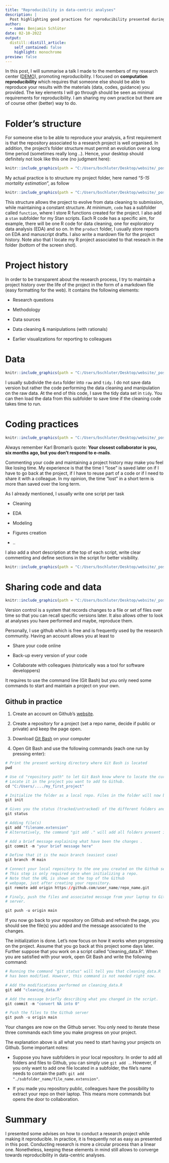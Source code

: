 ```yaml
---
title: "Reproducibility in data-centric analyses"
description: |
  Post highlighting good practices for reproducibility presented during the DEMO council.
author:
  - name: Benjamin Schlüter
date: 02-10-2022
output:
  distill::distill_article:
    self_contained: false
    highlight: monochrome
preview: false
---
```



In this post, I will summarise a talk I made to the members of my research center ([DEMO](https://uclouvain.be/en/research-institutes/iacchos/demo)), promoting reproducibility. I focused on **computation reproducibility** which requires that someone else should be able to reproduce your results with the materials (data, codes, guidance) you provided. The key elements I will go through should be seen as minimal requirements for reproducibility. I am sharing my own practice but there are of course other (better) way to do.


# Folder's structure

For someone else to be able to reproduce your analysis, a first requirement is that the repository associated to a research project is well organised. In addition, the project's folder structure must permit an evolution over a long time period (sometimes really long ..). Hence, your desktop should definitely not look like this one (no judgment here):


```r
knitr::include_graphics(path = "C:/Users/bschluter/Desktop/website/_posts/2022-03-02-reproducibility-in-data-centric-analysis/messy_files.jpg")
```

My actual practice is to structure my project folder, here named "*5-15 mortality estimation*", as follow

```r
knitr::include_graphics(path = "C:/Users/bschluter/Desktop/website/_posts/2022-03-02-reproducibility-in-data-centric-analysis/clean_files.png")
```

This structure allows the project to evolve from data cleaning to submission, while maintaining a constant structure. At minimum, `code` has a subfolder called `function`, where I store R functions created for the project. I also add a `stan` subfolder for my Stan scripts. Each R code has a specific aim, for example, there will be one R code for data cleaning, one for exploratory data analysis (EDA) and so on. In the `product` folder, I usually store reports on EDA and manuscript drafts. I also write a mardown file for the project history. Note also that I locate my R project associated to that reseach in the folder (bottom of the screen shot).


# Project history

In order to be transparent about the research process, I try to maintain a project history over the life of the project in the form of a markdown file (easy formatting for the web). It contains the following elements:

* Research questions

* Methodology

* Data sources

* Data cleaning & manipulations (with rationals)

* Earlier visualizations for reporting to colleagues


# Data

```r
knitr::include_graphics(path = "C:/Users/bschluter/Desktop/website/_posts/2022-03-02-reproducibility-in-data-centric-analysis/data.png")
```


I usually subdivide the `data` folder into `raw` and `tidy`. I do not save data version but rather the code performing the data cleaning and manipulation on the raw data. At the end of this code, I save the tidy data set in `tidy`. You can then load the data from this subfolder to save time if the cleaning code takes time to run.



# Coding practices

```r
knitr::include_graphics(path = "C:/Users/bschluter/Desktop/website/_posts/2022-03-02-reproducibility-in-data-centric-analysis/messy_code.png")
```

Always remember Karl Broman's quote: **Your closest collaborator is you, six months ago, but you don't respond to e-mails**. 

Commenting your code and maintaining a project history may make you feel like losing time. My experience is that the time I "lose" is saved later on if I have to go back at the project, if I have to reuse part of a code or if I need to share it with a colleague. In my opinion, the time "lost" in a short term is more than saved over the long term.

As I already mentioned, I usually write one script per task 

* Cleaning

* EDA

* Modeling

* Figures creation

* ..

I also add a short description at the top of each script, write clear commenting and define sections in the script for better visibility. 

```r
knitr::include_graphics(path = "C:/Users/bschluter/Desktop/website/_posts/2022-03-02-reproducibility-in-data-centric-analysis/coding.png")
```
   



# Sharing code and data


```r
knitr::include_graphics(path = "C:/Users/bschluter/Desktop/website/_posts/2022-03-02-reproducibility-in-data-centric-analysis/vcs.png")
```
 

Version control is a system that records changes to a file or set of files over time so that you can recall specific versions later. It also allows other to look at analyses you have performed and maybe, reproduce them.

Personally, I use github which is free and is frequently used by the research community. Having an account allows you at least to

* Share your code online

* Back-up every version of your code

* Collaborate with colleagues (historically was a tool for software developpers)

It requires to use the command line (Git Bash) but you only need some commands to start and maintain a project on your own.


## Github in practice

1) Create an account on Github's [website](https://github.com/).

2) Create a repository for a project (set a repo name, decide if public or private) and keep the page open.

3) Download [Git Bash](https://git-scm.com/downloads) on your computer

4) Open Git Bash and use the following commands (each one run by pressing enter):

```r
# Print the present working directory where Git Bash is located
pwd 

# Use cd "repository path" to let Git Bash know where to locate the current directory.
# Locate it in the project you want to add to Github.  
cd "C:/Users/..../my_first_project"

# Initialize the folder as a local repo. Files in the folder will now be tracked.
git init	

# Gives you the status (tracked/untracked) of the different folders and files present.
git status

# Adding file(s)
git add "filename.extension"		
# Alternatively, the command "git add ." will add all folders present in the repo.

# Add a brief message explaining what have been the changes .
git commit -m "your brief message here"

# Define that it is the main branch (easiest case)
git branch -M main

# Connect your local repository to the one you created on the Github server.
# This step is only required once when initializing a repo.
# Note that the URL is shown at the top of the Github 
# webpage, just after creating your repository.
git remote add origin https://github.com/user_name/repo_name.git

# Finaly, push the files and associated message from your laptop to Github
# server.

git push -u origin main

```


If you now go back to your repository on Github and refresh the page, you should see the file(s) you added and the message associated to the changes. 

The initialization is done. Let's now focus on how it works when progressing on the project. Assume that you go back at this project some days later. Further suppose that you work on a script called "cleaning_data.R". When you are satisfied with your work, open Git Bash and write the following command:

```r
# Running the command "git status" will tell you that cleaning_data.R
# has been modified. However, this command is not needed right now.

# Add the modifications performed on cleaning_data.R
git add "cleaning_data.R"

# Add the message briefly describing what you changed in the script.
git commit -m "convert NA into 0"

# Push the files to the Github server
git push -u origin main
```

Your changes are now on the Github server. You only need to iterate these three commands each time you make progress on your project.

The explanation above is all what you need to start having your projects on Github. Some important notes: 

* Suppose you have subfolders in your local repository. In order to add all folders and files to Github, you can simply use `git add .`. However, if you only want to add one file located in a subfolder, the file's name needs to contain the path: `git add "./subfolder_name/file_name.extension"`.

* If you made you repository public, colleagues have the possibility to extract your repo on their laptop. This means more commands but opens the door to collaboration. 


# Summary

I presented some advises on how to conduct a research project while making it reproducible. In practice, it is frequently not as easy as presented in this post. Conducting research is more a circular process than a linear one. Nonetheless, keeping these elements in mind still allows to converge towards reproducibility in data-centric analyses. 
